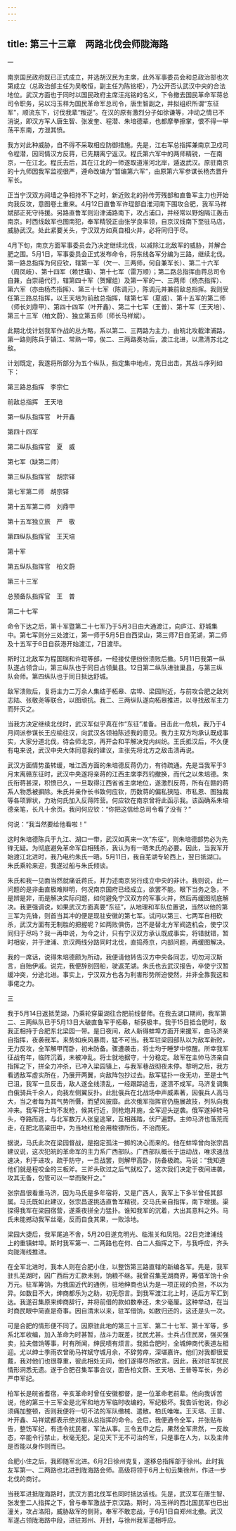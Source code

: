 ```yaml
---
---
---
```

title: 第三十三章　两路北伐会师陇海路
---





一


南京国民政府既已正式成立，并选胡汉民为主席，此外军事委员会和总政治部也次第成立（总政治部主任为吴敬恒，副主任为陈铭枢），乃公开否认武汉中央的合法地位。武汉方面也于同时以国民政府主席汪兆铭的名义，下令撤去国民革命军蒋总司令职务，另以冯玉祥为国民革命军总司令，唐生智副之，并拟组织所谓“东征军”，顺流东下，讨伐我辈“叛逆”。在汉的原有激烈分子如徐谦等，冲动之情已不消说，即汉方军人唐生智、张发奎、程潜、朱培德辈，也都摩拳擦掌，恨不得一举荡平东南，方泄其愤。

我方对此种威胁，自不得不采取相应防御措施。先是，江右军总指挥兼南京卫戍司令程潜，因同情汉方反蒋，已先期离宁返汉。程氏第六军中的两师精锐，一在南京，一在江北。程氏去后，其在江北的一师遂取道淮河北岸，遁返武汉。原驻南京的十九师因我军监视很严，遵命改编为“暂编第六军”，由原第六军参谋长杨杰晋升军长。

正当宁汉双方阋墙之争相持不下之时，新近败北的孙传芳残部和直鲁军主力也开始向我反攻，意图卷土重来。4月12日直鲁军许琨部自淮河南下围攻合肥，我军马祥斌部正死守待援。另路直鲁军则沿津浦路南下，攻占浦口，并经常以野炮隔江轰击南京。时西线敌军也图南犯，奉军精锐正由张学良率领，自京汉线南下至驻马店，威胁武汉。处此紧要关头，宁汉双方如真自相火并，必将同归于尽。

4月下旬，南京方面军事委员会乃决定继续北伐，以减除江北敌军的威胁，并解合肥之围。5月1日，军事委员会正式发布命令，将东线各军分编为三路，继续北伐。第一路总指挥为何应钦，辖第一军（欠一、三两师，何自兼军长）、第二十六军（周凤岐）、第十四军（赖世璜）、第十七军（雷万顺）；第二路总指挥由蒋总司令自兼，白崇禧代行，辖第四十军（贺耀组）及第一军的一、三两师（杨杰指挥）、第六军（亦由杨杰指挥）、第三十七军（陈调元），陈调元并兼前敌总指挥。我则受任第三路总指挥，以王天培为前敌总指挥，辖第七军（夏威）、第十五军的第二师（师长刘鼎甲）、第四十四军（叶开鑫）、第二十七军（王普）、第十军（王天培）、第三十三军（柏文蔚）、独立第五师（师长马祥斌）。

此期北伐计划我军作战的总方略，系以第二、三两路为主力，由皖北攻截津浦路，第一路则陈兵于镇江、常熟一带，俟二、三两路奏功后，渡江北进，以肃清苏北之敌。

计划既定，我遂将所部分为五个纵队，指定集中地点，克日出击，其战斗序列如下：





第三路总指挥　李宗仁

前敌总指挥　王天培

第一纵队指挥官　叶开鑫

第四十四军

第二纵队指挥官　夏　威

第七军（缺第二师）

第三纵队指挥官　胡宗铎

第七军第二师　胡宗铎

第十五军第二师　刘鼎甲

第十五军独立旅　严　敬

第四纵队指挥官　王天培

第十军

第五纵队指挥官　柏文蔚

第三十三军

总预备队指挥官　王　普

第二十七军





命令下达之后，第十军暨第二十七军乃于5月3日由大通渡江，向庐江、舒城集中。第七军则分三处渡江，第一师于5月5日自西梁山，第三师7日自芜湖，第二师及十五军于6日自荻港开始渡江，7日渡毕。

斯时江北敌军为程国瑞和许琨等部，一经接仗便纷纷溃败后撤。5月11日我第一纵队遂占领含山，第三纵队也于同日占领巢县。12日第二纵队进驻巢县，与第三纵队会师。第四纵队也于同日抵达舒城。

敌军溃败后，复将主力二万余人集结于柘皋、店埠、梁园附近，与前攻合肥之敌刘志陆、张敬尧等联合，以图顽抗。我二、三两纵队遂向柘皋推进，以寻找敌军主力而歼灭之。

当我方决定继续北伐时，武汉军似乎真在作“东征”准备。目击此一危机，我乃于4月间派参谋长王应榆往汉，向武汉各领袖陈述我的意见。我力主双方均承认既成事实，大家分道北伐，待会师北京，再开会和平解决党内纠纷。王氏抵汉后，不久便有电来说，武汉中央大体同意我的建议，主张先将北方之敌击溃再说。

武汉方面情势虽转缓，唯江西方面的朱培德反蒋仍力，有待疏通。先是当我军于3月末离赣东征时，武汉中央遂将亲蒋的江西主席李烈钧撤换，而代之以朱培德。朱氏衔蒋甚深，积愤已久，一旦取得江西省省主席地位，遂激烈反蒋，所有在赣的蒋系人物悉被摒除。朱氏并亲作长书致何应钦，历数蒋的偏私狭隘、市私恩、图独裁等各项罪状，力劝何氏加入反蒋阵营。何应钦在南京曾将此函示我。该函确系朱培德亲笔，长凡十余页。我问何应钦：“你把这信给总司令看了没有？”

何说：“我当然要给他看啦！”

这时朱培德陈兵于九江、湖口一带，武汉如真来一次“东征”，则朱培德部势必为先锋无疑。为彻底避免革命军自相残杀，我认为有一晤朱氏的必要。因此，当我军开始渡江北进时，我乃电约朱氏一晤。5月11日，我自芜湖专轮西上，翌日抵湖口。朱氏乘轮来迎，我遂过船与朱氏倾谈。

朱氏和我一见面当然就痛诋蒋氏，并力述南京另行成立中央的非计。我则说，此一问题的是非曲直极难辩明，何况南京国府已经成立，欲罢不能。眼下当务之急，不是辨是非，而是解决实际问题，如何避免宁汉双方的军事火并，然后再缓图彻底解决。我更强调说，如果武汉方面真要“东征”，从地理和军队位置说，当然以他的第三军为先锋，则首当其冲的便是现驻安徽的第七军。试问以第三、七两军自相砍杀，武汉方面有无制胜的把握呢？如两败俱伤，岂不是替北方军阀造机会，使宁汉同归于尽吗？我一再申说，为今之计，只有宁汉双方承认既成事实，将错就错，暂时相安，并于津浦、京汉两线分路同时北伐，直捣燕京，内部问题，再缓图解决。

我的一席话，说得朱培德颇为所动，我便请他转告汉方中央各同志，切勿河汉斯言，自贻伊戚。说完，我便辞别回船，驶返芜湖。朱氏也去武汉报告，卒使宁汉暂缓冲突，分途北进。事实上，宁汉双方也各为利害形势所迫使然，并非全靠我这和事佬之力。





三


我于5月14日返抵芜湖，乃乘轮穿巢湖往合肥前线督师。在我去湖口期间，我军第二、三两纵队已于5月13日大破直鲁军于柘皋，斩获极丰。我于15日抵合肥时，敌我正相持于合肥东北梁园一带。是日夜间，敌人新得蚌埠方面开来援军，由马济亲自指挥，夜袭我军。来势如疾风暴雨，猛不可当。我军驻梁园部队以为敌军新败，无力反攻，全军解甲而卧，初未防备。骤遭袭击，将士均于睡梦中惊醒。所幸我军征战有年，临阵沉着，未被冲乱。将士就地据守，十分稳定。敌军在主帅马济亲自指挥之下，拼全力冲杀，已冲入梁园镇上，与我军巷战彻夜未停。黎明之后，我方看透敌军虚实所在，乃展开两翼，向敌阵包抄过去。敌军猛扑一夜无功，至是士气已沮，我军一旦反击，敌人遂全线溃乱，一经跟踪追击，遂溃不成军。马济复调集白俄骑兵千余人，向我左侧翼反扑。此批俄兵在北战场中声威素著，因俄兵人高马大，当之者每为其气势所慑，而望风披靡。此次俄军指挥官仍施展故技，列队向我冲来。我军将士均不发枪，候其行近，则枪炮并施，全军迎头逆袭。俄军遂掉转马头，夺路而逃，与北军数万人张皇逃窜，互相践踏，伏尸遍野。主帅马济也落荒而走，在肥北高粱田中，为当地红枪会用梭镖所伤，不治而死。

据说，马氏此次在梁园督战，是抱定孤注一掷的决心而来的。他在蚌埠曾向张宗昌建议说，这次犯皖的革命军的主力系广西部队。广西部队概长于运动战，唯求速战速决，利于进攻，疏于防守，一旦战罢，则解甲高卧，防备极疏。马说：“我知道他们就是程咬金的三板斧。三斧头砍过之后气就松了。这次我们决定于夜间进袭，攻其无备，包管可以一举而聚歼之。”

张宗昌很看重马济，因为马氏是多年宿将，又是广西人，我军上下多半曾任其部属。马氏既如此建议，张宗昌遂挑选直鲁军精锐，交马氏亲自指挥，南下增援。渠探得我军在梁园宿营，遂乘夜拼全力猛扑。谁知我军的沉着，大出其意料之外。马氏未能撼动我军丝毫，反而自食其果，一败涂地。

梁园大捷后，我军尾追不舍，5月20日遂克明光、临淮关和凤阳。22日克津浦线上的重镇蚌埠。斯时我军第一、二两路也在何、白二人指挥之下，与我呼应，齐头向陇海线推进。

在全军北进时，我本人则在合肥小住，以整饬第三路直辖的新编各军。先是，我军驻扎芜湖时，因广西后方汇款未到，饷粮不继。我曾召集芜湖商界，筹借军饷十余万元。驻军筹饷，为我国近代的通例，驻地绅商也认为是一项正规的负担，不以为异。如数目不大，绅商都乐为之助，初无怨言。到我军渡江北上时，适后方军汇到达。我遂召集原来绅商辞行，并将前借的款如数奉还，未少毫厘。这种举动，在当时商民眼中简直是奇事。因自清末以来，驻军借饷，如数归还的，这还是头一次。

可是合肥的情形便不同了。因原驻此地的第三十三军、第二十七军、第十军等，多系北军收编，加入革命为时甚暂，战斗力既差，扰民尤甚。士兵占住民房，强买强卖，拉夫借饷等事，时有所闻，绅民啧有烦言。我抵合肥时，全城绅商代表道左相迎。尤以绅士季雨农曾助马祥斌守城月余，不辞劳瘁，深堪嘉许。他们对我都很爱戴，我对他们也很尊重，彼此相处无间，他们遂得尽所欲言。因此，我对驻军扰民情形洞悉无遗。遂于合肥召集军事会议，面告柏文蔚、王天培、王普等军长，务必严申军纪。

柏军长是皖省耆宿，辛亥革命时曾任安徽都督，是一位革命老前辈。他向我诉苦说，他的第三十三军全是北军和地方军临时收编的，军纪极坏。我告诉他说，你必须痛加整顿，否则我便将一切不法的军队缴械、遣散。柏氏唯唯。王天培、王普、叶开鑫、马祥斌都表示绝对服从总指挥的命令。会后，我便通令全军，并张贴布告，整饬军纪，有违令扰民者，军法从事。三令五申之后，果然全军肃然，一反故态，卒能令行禁止，秋毫无犯。足见天下无不可治的军，只是事在人为，以及主帅是否能以身作则而已。

合肥小住之后，我即随军北进。6月2日徐州克复，遂移总指挥部于徐州。此时我友军第一、二两路也北进到陇海路会师。高级将领于6月上旬云集徐州，作进一步北伐的商讨。

当我军进抵陇海路时，武汉方面北伐军也同时抵达该线。先是，武汉军在唐生智、张发奎二人指挥之下，曾与奉军激战于京汉路。斯时，冯玉祥的西北国民军也已出潼关，攻占洛阳，威胁敌军的侧背。奉军不敢恋战，于6月1日自郑州北撤。武汉军遂占领陇海路中段，进驻郑州、开封，与徐州我军遥相呼应。